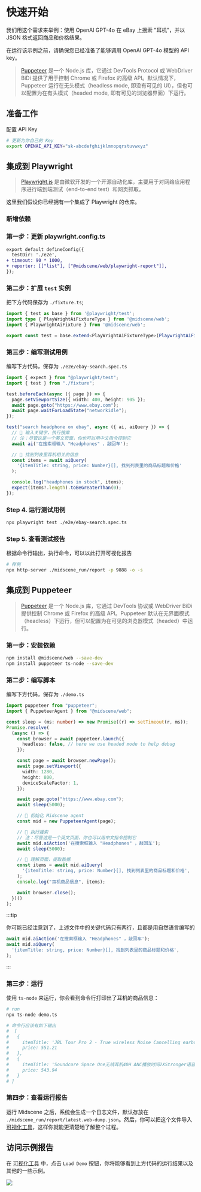 # 快速开始


我们用这个需求来举例：使用 OpenAI GPT-4o 在 eBay 上搜索 "耳机"，并以 JSON 格式返回商品和价格结果。

在运行该示例之前，请确保您已经准备了能够调用 OpenAI GPT-4o 模型的 API key。

> [Puppeteer](https://pptr.dev/) 是一个 Node.js 库，它通过 DevTools Protocol 或 WebDriver BiDi 提供了用于控制 Chrome 或 Firefox 的高级 API。默认情况下，Puppeteer 运行在无头模式（headless mode, 即没有可见的 UI），但也可以配置为在有头模式（headed mode, 即有可见的浏览器界面）下运行。

## 准备工作

配置 API Key

```bash
# 更新为你自己的 Key
export OPENAI_API_KEY="sk-abcdefghijklmnopqrstuvwxyz"
```

## 集成到 Playwright

> [Playwright.js](https://playwright.com/) 是由微软开发的一个开源自动化库，主要用于对网络应用程序进行端到端测试（end-to-end test）和网页抓取。

这里我们假设你已经拥有一个集成了 Playwright 的仓库。

### 新增依赖 

<PackageManagerTabs command="install @midscene/web --save-dev" />

### 第一步：更新 playwright.config.ts

```diff
export default defineConfig({
  testDir: './e2e',
+ timeout: 90 * 1000,
+ reporter: [["list"], ["@midscene/web/playwright-report"]],
});
```

### 第二步：扩展 `test` 实例

把下方代码保存为 `./fixture.ts`;

```typescript
import { test as base } from '@playwright/test';
import type { PlayWrightAiFixtureType } from '@midscene/web';
import { PlaywrightAiFixture } from '@midscene/web';

export const test = base.extend<PlayWrightAiFixtureType>(PlaywrightAiFixture());
```

### 第三步：编写测试用例

编写下方代码，保存为 `./e2e/ebay-search.spec.ts`

```typescript title="./e2e/ebay-search.spec.ts"
import { expect } from "@playwright/test";
import { test } from "./fixture";

test.beforeEach(async ({ page }) => {
  page.setViewportSize({ width: 400, height: 905 });
  await page.goto("https://www.ebay.com");
  await page.waitForLoadState("networkidle");
});

test("search headphone on ebay", async ({ ai, aiQuery }) => {
  // 👀 输入关键字，执行搜索
  // 注：尽管这是一个英文页面，你也可以用中文指令控制它
  await ai('在搜索框输入 "Headphones" ，敲回车');

  // 👀 找到列表里耳机相关的信息
  const items = await aiQuery(
    '{itemTitle: string, price: Number}[], 找到列表里的商品标题和价格'
  );

  console.log("headphones in stock", items);
  expect(items?.length).toBeGreaterThan(0);
});

```

### Step 4. 运行测试用例

```bash
npx playwright test ./e2e/ebay-search.spec.ts
```

### Step 5. 查看测试报告

根据命令行输出，执行命令，可以以此打开可视化报告

```bash
# 样例
npx http-server ./midscene_run/report -p 9888 -o -s
```

## 集成到 Puppeteer

> [Puppeteer](https://pptr.dev/) 是一个 Node.js 库，它通过 DevTools 协议或 WebDriver BiDi 提供控制 Chrome 或 Firefox 的高级 API。Puppeteer 默认在无界面模式（headless）下运行，但可以配置为在可见的浏览器模式（headed）中运行。

### 第一步：安装依赖

```bash
npm install @midscene/web --save-dev
npm install puppeteer ts-node --save-dev 
```

### 第二步：编写脚本

编写下方代码，保存为 `./demo.ts`

```typescript title="./demo.ts"
import puppeteer from "puppeteer";
import { PuppeteerAgent } from "@midscene/web";

const sleep = (ms: number) => new Promise((r) => setTimeout(r, ms));
Promise.resolve(
  (async () => {
    const browser = await puppeteer.launch({
      headless: false, // here we use headed mode to help debug
    });

    const page = await browser.newPage();
    await page.setViewport({
      width: 1280,
      height: 800,
      deviceScaleFactor: 1,
    });

    await page.goto("https://www.ebay.com");
    await sleep(5000);

    // 👀 初始化 Midscene agent 
    const mid = new PuppeteerAgent(page);

    // 👀 执行搜索
    // 注：尽管这是一个英文页面，你也可以用中文指令控制它
    await mid.aiAction('在搜索框输入 "Headphones" ，敲回车');
    await sleep(5000);

    // 👀 理解页面，提取数据
    const items = await mid.aiQuery(
      '{itemTitle: string, price: Number}[], 找到列表里的商品标题和价格',
    );
    console.log("耳机商品信息", items);

    await browser.close();
  })()
);
```

:::tip

你可能已经注意到了，上述文件中的关键代码只有两行，且都是用自然语言编写的

```typescript
await mid.aiAction('在搜索框输入 "Headphones" ，敲回车');
await mid.aiQuery(
  '{itemTitle: string, price: Number}[], 找到列表里的商品标题和价格',
);
```
:::

### 第三步：运行

使用 `ts-node` 来运行，你会看到命令行打印出了耳机的商品信息：

```bash
# run
npx ts-node demo.ts

# 命令行应该有如下输出
#  [
#   {
#     itemTitle: 'JBL Tour Pro 2 - True wireless Noise Cancelling earbuds with Smart Charging Case',
#     price: 551.21
#   },
#   {
#     itemTitle: 'Soundcore Space One无线耳机40H ANC播放时间2XStronger语音还原',
#     price: 543.94
#   }
# ]
```

### 第四步：查看运行报告

运行 Midscene 之后，系统会生成一个日志文件，默认存放在 `./midscene_run/report/latest.web-dump.json`。然后，你可以把这个文件导入 [可视化工具](/visualization/)，这样你就能更清楚地了解整个过程。

## 访问示例报告

在 [可视化工具](/visualization/) 中，点击 `Load Demo` 按钮，你将能够看到上方代码的运行结果以及其他的一些示例。

![](/view-demo-visualization.gif)
